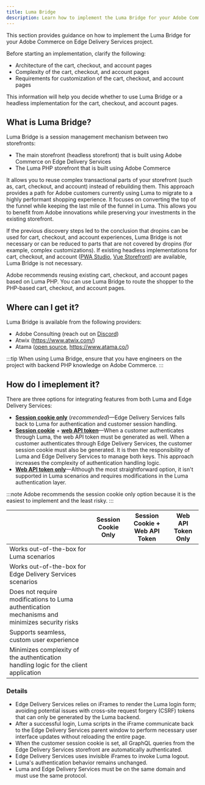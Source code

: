 ```yaml
---
title: Luma Bridge
description: Learn how to implement the Luma Bridge for your Adobe Commerce on Edge Delivery Services project.
---
```



This section provides guidance on how to implement the Luma Bridge for your Adobe Commerce on Edge Delivery Services project.

Before starting an implementation, clarify the following:

  * Architecture of the cart, checkout, and account pages
  * Complexity of the cart, checkout, and account pages
  * Requirements for customization of the cart, checkout, and account pages

This information will help you decide whether to use Luma Bridge or a headless implementation for the cart, checkout, and account pages.

## What is Luma Bridge?

Luma Bridge is a session management mechanism between two storefronts:

  * The main storefront (headless storefront) that is built using Adobe Commerce on Edge Delivery Services
  * The Luma PHP storefront that is built using Adobe Commerce

It allows you to reuse complex transactional parts of your storefront (such as, cart, checkout, and account) instead of rebuilding them. This approach provides a path for Adobe customers currently using Luma to migrate to a highly performant shopping experience. It focuses on converting the top of the funnel while keeping the last mile of the funnel in Luma. This allows you to benefit from Adobe innovations while preserving your investments in the existing storefront.

If the previous discovery steps led to the conclusion that dropins can be used for cart, checkout, and account experiences, Luma Bridge is not necessary or can be reduced to parts that are not covered by dropins (for example, complex customizations). If existing headless implementations for cart, checkout, and account ([PWA Studio](https://github.com/magento/pwa-studio), [Vue Storefront](https://vuestorefront.io/)) are available, Luma Bridge is not necessary.

Adobe recommends reusing existing cart, checkout, and account pages based on Luma PHP. You can use Luma Bridge to route the shopper to the PHP-based cart, checkout, and account pages.

## Where can I get it?

Luma Bridge is available from the following providers:

  * Adobe Consulting (reach out on [Discord](https://discord.com/channels/1131492224371277874/1220042081209421945))
  * Atwix (https://www.atwix.com/)
  * Atama ([open source](https://github.com/AtamaCo/luma-bridge), https://www.atama.co/)

:::tip
When using Luma Bridge, ensure that you have engineers on the project with backend PHP knowledge on Adobe Commerce.
:::

## How do I imeplement it?

There are three options for integrating features from both Luma and Edge Delivery Services:

* **[Session cookie only](https://developer.adobe.com/commerce/webapi/get-started/authentication/gs-authentication-session/)** (_recommended_)—Edge Delivery Services falls back to Luma for authentication and customer session handling.
* **[Session cookie](https://developer.adobe.com/commerce/webapi/get-started/authentication/gs-authentication-session/)** + **[web API token](https://developer.adobe.com/commerce/webapi/get-started/authentication/gs-authentication-token/#customer-access)**—When a customer authenticates through Luma, the web API token must be generated as well. When a customer authenticates through Edge Delivery Services, the customer session cookie must also be generated. It is then the responsibility of Luma and Edge Delivery Services to manage both keys. This approach increases the complexity of authentication handling logic.
* **[Web API token only](https://developer.adobe.com/commerce/webapi/get-started/authentication/gs-authentication-token/#customer-access)**—Although the most straightforward option, it isn't supported in Luma scenarios and requires modifications in the Luma authentication layer.

:::note
Adobe recommends the session cookie only option because it is the easiest to implement and the least risky.
:::

|                                                              | Session Cookie Only | Session Cookie + Web API Token | Web API Token Only |
|--------------------------------------------------------------|---------------------|-------------------------------|--------------------|
| Works out-of-the-box for Luma scenarios                      | <Icon name="approve-check" />              | <Icon name="approve-check" />                        | <Icon name="close" />            |
| Works out-of-the-box for Edge Delivery Services scenarios                  | <Icon name="approve-check" />              | <Icon name="approve-check" />                        | <Icon name="approve-check" />             |
| Does not require modifications to Luma authentication mechanisms and minimizes security risks | <Icon name="approve-check" />              | <Icon name="close" />                       | <Icon name="close" />            |
| Supports seamless, custom user experience                                 | <Icon name="approve-check" />              | <Icon name="approve-check" />                        | <Icon name="approve-check" />             |
| Minimizes complexity of the authentication handling logic for the client application | <Icon name="approve-check" />              | <Icon name="close" />                       | <Icon name="approve-check" />             |

### Details

* Edge Delivery Services relies on iFrames to render the Luma login form; avoiding potential issues with cross-site request forgery (CSRF) tokens that can only be generated by the Luma backend.
* After a successful login, Luma scripts in the iFrame communicate back to the Edge Delivery Services parent window to perform necessary user interface updates without reloading the entire page.
* When the customer session cookie is set, all GraphQL queries from the Edge Delivery Services storefront are automatically authenticated.
* Edge Delivery Services uses invisible iFrames to invoke Luma logout.
* Luma's authentication behavior remains unchanged.
* Luma and Edge Delivery Services must be on the same domain and must use the same protocol.